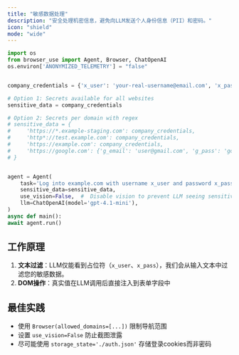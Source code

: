 ```yaml
---
title: "敏感数据处理"
description: "安全处理机密信息，避免向LLM发送个人身份信息（PII）和密码。"
icon: "shield"
mode: "wide"
---
```


```python
import os
from browser_use import Agent, Browser, ChatOpenAI
os.environ['ANONYMIZED_TELEMETRY'] = "false"


company_credentials = {'x_user': 'your-real-username@email.com', 'x_pass': 'your-real-password123'}

# Option 1: Secrets available for all websites
sensitive_data = company_credentials

# Option 2: Secrets per domain with regex
# sensitive_data = {
#     'https://*.example-staging.com': company_credentials,
#     'http*://test.example.com': company_credentials,
#     'https://example.com': company_credentials,
#     'https://google.com': {'g_email': 'user@gmail.com', 'g_pass': 'google_password'},
# }


agent = Agent(
    task='Log into example.com with username x_user and password x_pass',
    sensitive_data=sensitive_data,
    use_vision=False,  #  Disable vision to prevent LLM seeing sensitive data in screenshots
    llm=ChatOpenAI(model='gpt-4.1-mini'),
)
async def main():
await agent.run()
```

## 工作原理

1. **文本过滤**：LLM仅能看到占位符（`x_user`、`x_pass`），我们会从输入文本中过滤您的敏感数据。
2. **DOM操作**：真实值在LLM调用后直接注入到表单字段中

## 最佳实践

- 使用 `Browser(allowed_domains=[...])` 限制导航范围
- 设置 `use_vision=False` 防止截图泄露
- 尽可能使用 `storage_state='./auth.json'` 存储登录cookies而非密码